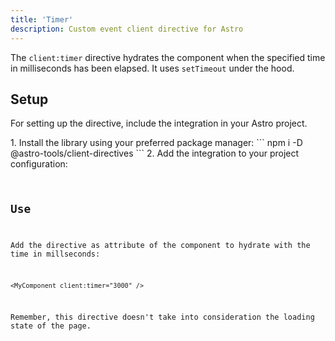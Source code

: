 ```yaml
---
title: 'Timer'
description: Custom event client directive for Astro
---
```



The `client:timer` directive hydrates the component when the specified time in milliseconds has been elapsed. It uses `setTimeout` under the hood.

## Setup

For setting up the directive, include the integration in your Astro project.

<Steps>
1.  Install the library using your preferred package manager:
    ```
    npm i -D @astro-tools/client-directives
    ```
2.  Add the integration to your project configuration:
    <Code title="astro.config.mjs" code={clientDirectiveTimerSetupExampleRaw} lang="typescript" />
</Steps>

## Use

Add the directive as attribute of the component to hydrate with the time in millseconds:
```astro
<MyComponent client:timer="3000" />
```

Remember, this directive doesn't take into consideration the loading state of the page.

<Example>
  <Tabs>
    <TabItem label="Example.astro">
      <Code code={ClientDirectiveTimerUseExampleRaw} lang="astro" />
    </TabItem>
    <TabItem label="Square.svelte">
      <Code code={squareCodeExample} lang="svelte" />
    </TabItem>
  </Tabs>
  <ExamplePreview hydration="example">
    <ClientDirectiveTimerUseExample id="example" />
  </ExamplePreview>
</Example>
